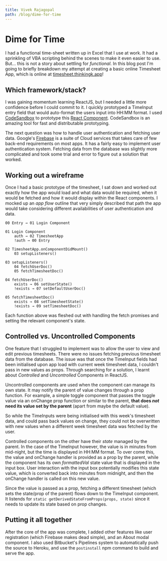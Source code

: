 ```yaml
---
title: Vivek Rajagopal
path: /blog/dime-for-time
---
```



<Page>

# Dime for Time

I had a functional time-sheet written up in Excel that I use at work. It had a sprinkling of VBA scripting behind the scenes to make it even easier to use. But... this is not a story about settling for _functional_. In this blog post I'm going to briefly breakdown my attempt at creating a basic online Timesheet App, which is online at [timesheet.thinkingk.app](https://timesheet.thinkingk.app)!

## Which framework/stack?

I was gaining momentum learning ReactJS, but I needed a little more confidence before I could commit to it. I quickly prototyped a TimeInput entry field that would auto-format the users input into HH:MM format. I used [CodeSandbox](https://codesandbox.io) to prototype this [React Component](https://codesandbox.io/embed/k86yn204o). CodeSandbox is an amazing tool for fast and distributable prototyping.

The next question was how to handle user authentication and fetching user data. Google's [Firebase](https://firebase.google.com/) is a suite of Cloud services that takes care of few back-end requirements on most apps. It has a fairly easy to implement user authentication system. Fetching data from the database was slightly more complicated and took some trial and error to figure out a solution that worked.

## Working out a wireframe

Once I had a basic prototype of the timesheet, I sat down and worked out exactly how the app would load and what data would be required, when it would be fetched and how it would display within the React components. I mocked up an _app flow_ outline that very simply described that path the app would take considering different availabilities of user authentication and data.

```
00 Entry → 01 Login Component

01 Login Component
    auth → 02 TimesheetApp
    !auth → 00 Entry

02 TimesheetApp.onComponentDidMount()
    03 setupListeners()

03 setupListeners()
    04 fetchUserDoc()
    05 fetchTimesheetDoc()

04 fetchUserDoc()
    exists → 06 setUserState()
    !exists → 07 setDefaultUserDoc()

05 fetchTimesheetDoc()
    exists → 08 setTimesheetState()
    !exists → 09 setTimesheetDoc()
```

Each function above was fleshed out with handling the fetch promises and setting the relevant component's state.

## Controlled vs. Uncontrolled Components

One feature that I struggled to implement was to allow the user to view and edit previous timesheets. There were no issues fetching previous timesheet data from the database. The issue was that once the TimeInput fields had been initialised upon app load with current week timesheet data, I couldn't pass in new values as props. Through searching for a solution, I learnt about _Controlled_ and _Uncontrolled_ Components in ReactJS.

Uncontrolled components are used when the component can manage its own state. It may notify the parent of value changes through a prop function. For example, a simple toggle component that passes the toggle value via an onChange prop function or similar to the parent, **that does _not_ need its value set by the parent** (apart from maybe the default value).

So while the TimeInputs were being initialised with this week's timesheet data, and could pass back values on change, they could not be overwritten with new values when a different week timesheet data was fetched by the user.

Controlled components on the other have their _state_ managed by the parent. In the case of the TimeInput however, the value is in minutes from mid-night, but the time is displayed in HH:MM format. To over come this, the value and onChange handler is provided as a prop by the parent, while the component has its own _formattedVal_ state value that is displayed in the input box. User interaction with the input box potentially modifies this state value, which is converted back into minutes from midnight, and then the onChange handler is called on this new value.

Since the value is passed as a prop, fetching a different timesheet (which sets the state/prop of the parent) flows down to the TimeInput component. It listends for `static getDerivedStateFromProps(props, state)` since it needs to update its state based on prop changes.

## Putting it all together

After the core of the app was complete, I added other features like user registration (which Firebase makes dead simple), and an About modal component. I also used Bitbucket's Pipelines system to automatically push the source to Heroku, and use the `postinstall` npm command to build and serve the app.

</Page>
